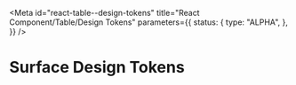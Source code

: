 <!-- @license CC0-1.0 -->


<Meta
  id="react-table--design-tokens"
  title="React Component/Table/Design Tokens"
  parameters={{
    status: {
      type: "ALPHA",
    },
  }}
/>

# Surface Design Tokens

<ComponentTokensSection tokens={tokens} definition={tokensDefinition} component="utrecht-table" />
